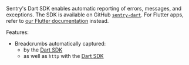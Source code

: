 <Note>

Sentry's Dart SDK enables automatic reporting of errors, messages, and exceptions. The SDK is available on GitHub [`sentry-dart`](https://github.com/getsentry/sentry-dart/). For Flutter apps, refer to [our Flutter documentation](/platforms/flutter) instead.

</Note>

Features:

- Breadcrumbs automatically captured:
  - by the [Dart SDK](/platforms/dart/enriching-events/breadcrumbs/#automatic-breadcrumbs)
  - as well as `http` with the [Dart SDK](/platforms/dart/)
